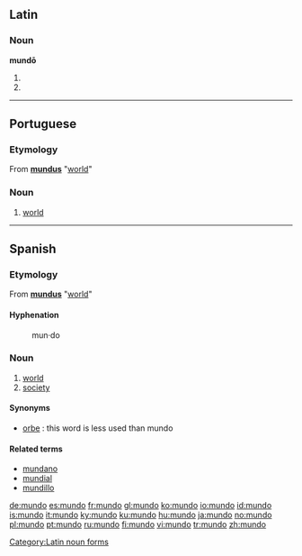 ==Latin==

===Noun===
'''mundō''' {{m}}

# {{inflection of|mundus#Latin|mundus|dat|s}}
# {{inflection of|mundus#Latin|mundus|abl|s}}

[[Category:Latin noun forms]]

----

==Portuguese==

===Etymology===
From {{L.|pt}} '''[[mundus]]''' "[[world]]"

===Noun===
{{pt-noun-m}}

# [[world]]

----

==Spanish==

===Etymology===
From {{L.|es}} '''[[mundus]]''' "[[world]]"

====Hyphenation====
: mun&middot;do

===Noun===
{{es-noun-m}}

# [[world]]
# [[society]]

====Synonyms====
* [[orbe]] : this word is less used than mundo

====Related terms====
* [[mundano]]
* [[mundial]]
* [[mundillo]]

[[de:mundo]]
[[es:mundo]]
[[fr:mundo]]
[[gl:mundo]]
[[ko:mundo]]
[[io:mundo]]
[[id:mundo]]
[[is:mundo]]
[[it:mundo]]
[[ky:mundo]]
[[ku:mundo]]
[[hu:mundo]]
[[ja:mundo]]
[[no:mundo]]
[[pl:mundo]]
[[pt:mundo]]
[[ru:mundo]]
[[fi:mundo]]
[[vi:mundo]]
[[tr:mundo]]
[[zh:mundo]]